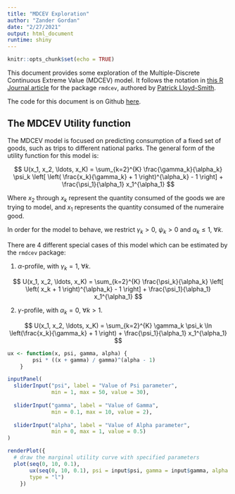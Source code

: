```yaml
---
title: "MDCEV Exploration"
author: "Zander Gordan"
date: "2/27/2021"
output: html_document
runtime: shiny
---
```



```r
knitr::opts_chunk$set(echo = TRUE)
```

This document provides some exploration of the Multiple-Discrete Continuous
Extreme Value (MDCEV) model. It follows the notation in [this R Journal article](https://journal.r-project.org/archive/2021/RJ-2021-015/index.html) 
for the package `rmdcev`, authored by
[Patrick Lloyd-Smith](https://plloydsmith.github.io). 

The code for this document is on Github [here](https://github.com/zandergordan/shiny-server/blob/main/mdcev_notebook/mdcev_notebook.rmd).

## The MDCEV Utility function

The MDCEV model is focused on predicting consumption of a fixed set of goods, 
such as trips to different national parks. The general form of the utility 
function for this model is:

$$ U(x_1, x_2, \ldots, x_K) = \sum_{k=2}^{K} \frac{\gamma_k}{\alpha_k} \psi_k 
\left[ \left( \frac{x_k}{\gamma_k} + 1 \right)^{\alpha_k} - 1 \right] + 
\frac{\psi_1}{\alpha_1} x_1^{\alpha_1} $$

Where $x_2$ through $x_k$ represent the quantity consumed of the goods we are
trying to model, and $x_1$ represents the quantity consumed of the numeraire
good. 

In order for the model to behave, we restrict $\gamma_k > 0$, $\psi_k > 0$ and 
$\alpha_k \le 1$, $\forall k$.

There are 4 different special cases of this model which can be estimated by the 
`rmdcev` package:

1. $\alpha$-profile, with $\gamma_k=1$, $\forall k$.

$$ U(x_1, x_2, \ldots, x_K) = \sum_{k=2}^{K} \frac{\psi_k}{\alpha_k} 
\left[ \left( x_k + 1 \right)^{\alpha_k} - 1 \right] + 
\frac{\psi_1}{\alpha_1} x_1^{\alpha_1} $$

2. $\gamma$-profile, with $\alpha_k=0$, $\forall k > 1$.

$$ U(x_1, x_2, \ldots, x_K) = \sum_{k=2}^{K} \gamma_k \psi_k 
 \ln \left(\frac{x_k}{\gamma_k} + 1 \right) + 
\frac{\psi_1}{\alpha_1} x_1^{\alpha_1} $$

```r
ux <- function(x, psi, gamma, alpha) {
        psi * ((x + gamma) / gamma)^(alpha - 1)
    }
```



```r
inputPanel(
  sliderInput("psi", label = "Value of Psi parameter",
              min = 1, max = 50, value = 30),
  
  sliderInput("gamma", label = "Value of Gamma",
              min = 0.1, max = 10, value = 2),
  
  sliderInput("alpha", label = "Value of Alpha parameter",
              min = 0, max = 1, value = 0.5)
)

renderPlot({
  # draw the marginal utility curve with specified parameters
  plot(seq(0, 10, 0.1),
       ux(seq(0, 10, 0.1), psi = input$psi, gamma = input$gamma, alpha = input$alpha),
       type = "l")
    })
```
